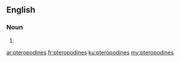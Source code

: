 ==English==

===Noun===
{{head|en|noun plural form}}

# {{plural of|pteropodine|lang=en}}

[[ar:pteropodines]]
[[fr:pteropodines]]
[[ku:pteropodines]]
[[my:pteropodines]]
